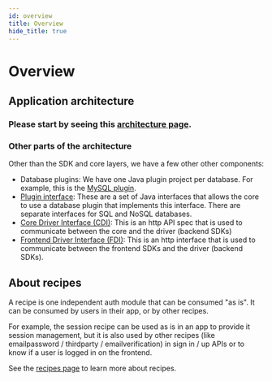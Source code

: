 ```yaml
---
id: overview
title: Overview
hide_title: true
---
```


# Overview

## Application architecture

### Please start by seeing this [architecture page](/docs/community/architecture).

### Other parts of the architecture
Other than the SDK and core layers, we have a few other other components:
- Database plugins: We have one Java plugin project per database. For example, this is the [MySQL plugin](http://github.com/supertokens/supertokens-mysql-plugin).
- [Plugin interface](https://github.com/supertokens/supertokens-plugin-interface): These are a set of Java interfaces that allows the core to use a database plugin that implements this interface. There are separate interfaces for SQL and NoSQL databases.
- [Core Driver Interface (CDI)](https://app.swaggerhub.com/apis/supertokens/CDI): This is an http API spec that is used to communicate between the core and the driver (backend SDKs)
- [Frontend Driver Interface (FDI)](./fdi): This is an http interface that is used to communicate between the frontend SDKs and the driver (backend SDKs).

## About recipes
A recipe is one independent auth module that can be consumed "as is". It can be consumed by users in their app, or by other recipes.

For example, the session recipe can be used as is in an app to provide it session management, but it is also used by other recipes (like emailpassword / thirdparty / emailverification) in sign in / up APIs or to know if a user is logged in on the frontend.

See the [recipes page](./recipes) to learn more about recipes.
